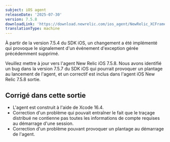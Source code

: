 ```yaml
---
subject: iOS agent
releaseDate: '2025-07-30'
version: 7.5.8
downloadLink: 'https://download.newrelic.com/ios_agent/NewRelic_XCFramework_Agent_7.5.8.zip'
translationType: machine
---
```


<Callout variant="important">
  À partir de la version 7.5.4 du SDK iOS, un changement a été implémenté qui provoque le signalement d&apos;un événement d&apos;exception gérée précédemment supprimé.

  Veuillez mettre à jour vers l&apos;agent New Relic iOS 7.5.8. Nous avons identifié un bug dans la version 7.5.7 du SDK iOS qui pourrait provoquer un plantage au lancement de l&apos;agent, et un correctif est inclus dans l&apos;agent iOS New Relic 7.5.8 sortie.
</Callout>

## Corrigé dans cette sortie

* L&apos;agent est construit à l&apos;aide de Xcode 16.4.
* Correction d&apos;un problème qui pouvait entraîner le fait que le traçage distribué ne contienne pas toutes les informations de compte requises au démarrage d&apos;une session.
* Correction d&apos;un problème pouvant provoquer un plantage au démarrage de l&apos;agent.